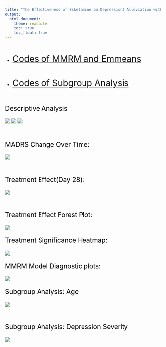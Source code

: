 ```yaml
---
title: "The Effectiveness of Esketamine on Depression1 Alleviation with Metabolic Syndrome Based on MMRM"
output: 
  html_document:
    theme: readable
    toc: true
    toc_float: true
---
```


 \

- <span style="font-size: 2em;">[Codes of MMRM and Emmeans](Biostatistics-competition.html)</span>

 \

- <span style="font-size: 2em;">[Codes of Subgroup Analysis](Subgroups.html)</span>

 \

<p style="font-size: 1.5em; color: black;">Descriptive Analysis</p>
![](dummy A.png)
![](dummy B.png)
![](dummy C.png)

 \
 
<p style="font-size: 1.5em; color: black;">MADRS Change Over Time:</p>
![](MADRS_change_over_time_with_legend.png)

 \

 
<p style="font-size: 1.5em; color: black;">Treatment Effect(Day 28):</p>

![](Day28_treatment_effect_with_legend.png)

 \

<p style="font-size: 1.5em; color: black;">Treatment Effect Forest Plot:</p>

![](Treatment_effect_forest_plot_with_legend.png)
 \

<p style="font-size: 1.5em; color: black;">Treatment Significance Heatmap:</p>
![](Treatment_significance_heatmap_with_legend.png)
 \

<p style="font-size: 1.5em; color: black;">MMRM Model Diagnostic plots:</p>
![](Model_diagnostics_with_legend.png)


<p style="font-size: 1.5em; color: black;">Subgroup Analysis: Age</p>
![](Age.png)

 \
<p style="font-size: 1.5em; color: black;">Subgroup Analysis: Depression Severity</p>
![](MADRS_Total_Score_Over_Time_by_Depression_Severity.png)










